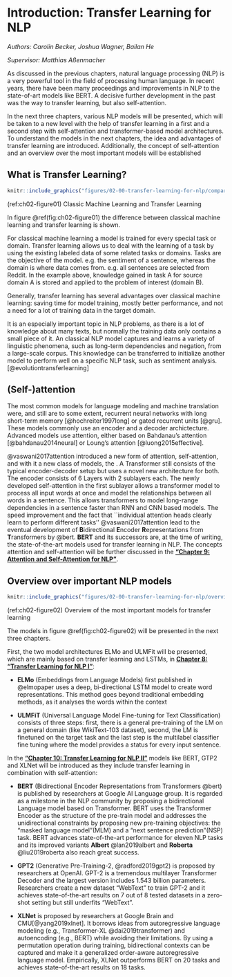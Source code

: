 # Introduction: Transfer Learning for NLP

*Authors: Carolin Becker, Joshua Wagner, Bailan He*

*Supervisor: Matthias Aßenmacher*


As discussed in the previous chapters, natural language processing (NLP) is a very powerful tool in the field of processing human language. In recent years, there have been many proceedings and improvements in NLP to the state-of-art models like BERT. A decisive further development in the past was the way to transfer learning, but also self-attention.

In the next three chapters, various NLP models will be presented, which will be taken to a new level with the help of transfer learning in a first and a second step with self-attention and transformer-based model architectures. To understand the models in the next chapters, the idea and advantages of transfer learning are introduced. Additionally, the concept of self-attention and an overview over the most important models will be established

## What is Transfer Learning?

```r
knitr::include_graphics("figures/02-00-transfer-learning-for-nlp/compare-classical-transferlearning-ml.png")
```
(ref:ch02-figure01) Classic Machine Learning and Transfer Learning

In figure \@ref(fig:ch02-figure01) the difference between classical machine learning and transfer learning is shown. 

For classical machine learning a model is trained for every special task or domain.
Transfer learning allows us to deal with the learning of a task by using the existing labeled data of some related tasks or domains. Tasks are the objective of the model. e.g. the sentiment of a sentence, whereas the domain is where data comes from. e.g. all sentences are selected from Reddit. In the example above, knowledge gained in task A for source domain A is stored and applied to the problem of interest (domain B).

Generally, transfer learning has several advantages over classical machine learning: saving time for model training, mostly better performance, and not a need for a lot of training data in the target domain. 

It is an especially important topic in NLP problems, as there is a lot of knowledge about many texts, but normally the training data only contains a small piece of it. An classical NLP model captures and learns a variety of linguistic phenomena, such as long-term dependencies and negation, from a large-scale corpus. This knowledge can be transferred to initialize another model to perform well on a specific NLP task, such as sentiment analysis. [@evolutiontransferlearning]

## (Self-)attention
The most common models for language modeling and machine translation were, and still are to some extent, recurrent neural networks with long short-term memory [@hochreiter1997long] or gated recurrent units [@gru]. These models commonly use an encoder and a decoder archictecture. Advanced models use attention, either based on Bahdanau's attention [@bahdanau2014neural] or Loung's attention [@luong2015effective].

@vaswani2017attention introduced a new form of attention, self-attention, and with it a new class of models, the \textit{Transformers}. A Transformer still consists of the typical encoder-decoder setup but uses a novel new architecture for both. The encoder consists of 6 Layers with 2 sublayers each. The newly developed self-attention in the first sublayer allows a transformer model to process all input words at once and model the relationships between all words in a sentence. This allows transformers to model long-range dependencies in a sentence faster than RNN and CNN based models. The speed improvement and the fact that ``individual attention heads clearly learn to perform different tasks'' @vaswani2017attention lead to the eventual development of **B**idirectional **E**ncoder **R**epresentations from **T**ransformers by @bert. **BERT** and its successors are, at the time of writing, the state-of-the-art models used for transfer learning in NLP. The concepts attention and self-attention will be further discussed in the [**"Chapter 9: Attention and Self-Attention for NLP "**](#Attention-and-self-Attention-for-nlp).

## Overview over important NLP models

```r
knitr::include_graphics("figures/02-00-transfer-learning-for-nlp/overview-tranferlearning.png")
```
(ref:ch02-figure02) Overview of the most important models for transfer learning

The models in figure \@ref(fig:ch02-figure02) will be presented in the next three chapters. 

First, the two model architectures ELMo and ULMFit will be presented, which are mainly based on transfer learning and LSTMs, in [**Chapter 8: "Transfer Learning for NLP I"**](#Transfer-Learning-for-NLP-I): 

* **ELMo** (Embeddings from Language Models) first published in @elmopaper uses a deep, bi-directional LSTM model to create word representations. This method goes beyond traditional embedding methods, as it analyses the words within the context

* **ULMFiT** (Universal Language Model Fine-tuning for Text Classification) consists of three steps: first, there is a general pre-training of the LM on a general domain (like WikiText-103 dataset), second, the LM is finetuned on the target task and the last step is the multilabel classifier fine tuning where the model provides a status for every input sentence.

In the [**"Chapter 10: Transfer Learning for NLP II"**](#Transfer-Learning-for-NLP-II) models like BERT, GTP2 and XLNet will be introduced as they include transfer learning in combination with self-attention: 

* **BERT** (Bidirectional Encoder Representations from Transformers @bert) is published by researchers at Google AI Language group. 
It is regarded as a milestone in the NLP community by proposing a bidirectional Language model based on Transformer. BERT uses the Transformer Encoder as the structure of the pre-train model and addresses the unidirectional constraints by proposing new pre-training objectives: the "masked language model"(MLM) and a "next sentence prediction"(NSP) task. BERT advances state-of-the-art performance for eleven NLP tasks and its improved variants **Albert** @lan2019albert and **Roberta** @liu2019roberta also reach great success.

* **GPT2** (Generative Pre-Training-2, @radford2019gpt2) is proposed by researchers at OpenAI. GPT-2 is a tremendous multilayer Transformer Decoder and the largest version includes 1.543 billion parameters. Researchers create a new dataset "WebText" to train GPT-2 and it achieves state-of-the-art results on 7 out of 8 tested datasets in a zero-shot setting but still underfits "WebText".

* **XLNet** is proposed by researchers at Google Brain and CMU[@yang2019xlnet]. It borrows ideas from autoregressive language modeling (e.g., Transformer-XL @dai2019transformer) and autoencoding (e.g., BERT) while avoiding their limitations. By using a permutation operation during training, bidirectional contexts can be captured and make it a generalized order-aware autoregressive language model. Empirically, XLNet outperforms BERT on 20 tasks and achieves state-of-the-art results on 18 tasks.
